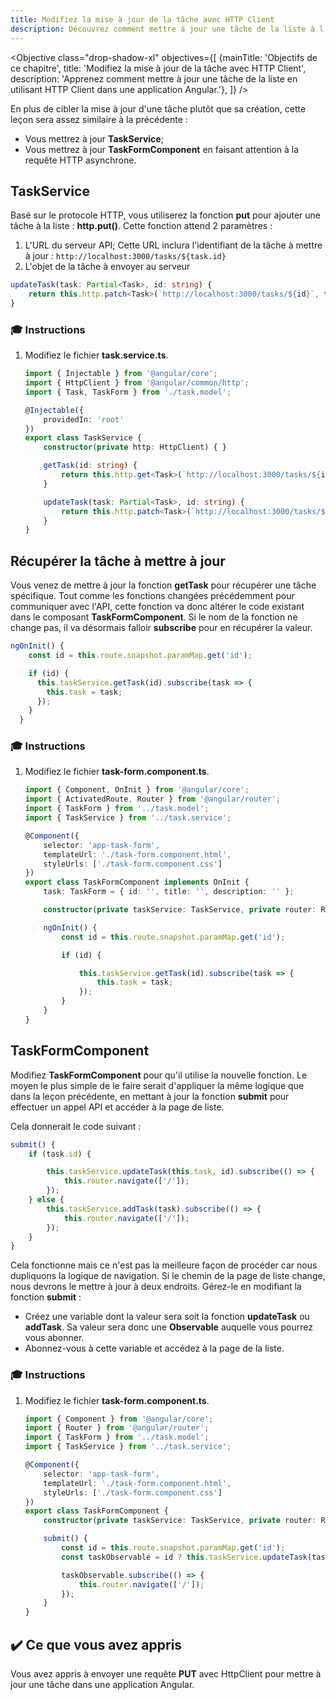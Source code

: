 ```yaml
---
title: Modifiez la mise à jour de la tâche avec HTTP Client
description: Découvrez comment mettre à jour une tâche de la liste à l'aide de HTTP Client dans une application Angular.
---
```



<Objective class="drop-shadow-xl" objectives={[
    {mainTitle: 'Objectifs de ce chapitre', title: 'Modifiez la mise à jour de la tâche avec HTTP Client', description: 'Apprenez comment mettre à jour une tâche de la liste en utilisant HTTP Client dans une application Angular.'},
]} />

En plus de cibler la mise à jour d'une tâche plutôt que sa création, cette leçon sera assez similaire à la précédente :

- Vous mettrez à jour **TaskService**;
- Vous mettrez à jour **TaskFormComponent** en faisant attention à la requête HTTP asynchrone.

## TaskService

Basé sur le protocole HTTP, vous utiliserez la fonction **put** pour ajouter une tâche à la liste : **http.put()**.
Cette fonction attend 2 paramètres :

1. L'URL du serveur API; Cette URL inclura l'identifiant de la tâche à mettre à jour : `http://localhost:3000/tasks/${task.id}`
2. L'objet de la tâche à envoyer au serveur

```typescript
updateTask(task: Partial<Task>, id: string) {
    return this.http.patch<Task>(`http://localhost:3000/tasks/${id}`, task);
}
```

### 🎓 Instructions

<Steps>

1. Modifiez le fichier **task.service.ts**.

    ```typescript ins={"Remplacez la fonction getTask": 10-13} ins={"Remplacez la fonction updateTask": 14-17}
    import { Injectable } from '@angular/core';
    import { HttpClient } from '@angular/common/http';
    import { Task, TaskForm } from './task.model';

    @Injectable({
        providedIn: 'root'
    })
    export class TaskService {
        constructor(private http: HttpClient) { }

        getTask(id: string) {
            return this.http.get<Task>(`http://localhost:3000/tasks/${id}`);
        }

        updateTask(task: Partial<Task>, id: string) {
            return this.http.patch<Task>(`http://localhost:3000/tasks/${id}`, task);
        }
    }
    ```

</Steps>

## Récupérer la tâche à mettre à jour

Vous venez de mettre à jour la fonction **getTask** pour récupérer une tâche spécifique.
Tout comme les fonctions changées précédemment pour communiquer avec l'API, cette fonction va donc altérer le code existant dans le composant **TaskFormComponent**.
Si le nom de la fonction ne change pas, il va désormais falloir **subscribe** pour en récupérer la valeur.


```typescript
ngOnInit() {
    const id = this.route.snapshot.paramMap.get('id');

    if (id) {
      this.taskService.getTask(id).subscribe(task => {
        this.task = task;
      });
    }
  }
```

### 🎓 Instructions

<Steps>

1. Modifiez le fichier **task-form.component.ts**.

    ```typescript ins={"Remplacez la fonction getTask": 20-24}
    import { Component, OnInit } from '@angular/core';
    import { ActivatedRoute, Router } from '@angular/router';
    import { TaskForm } from '../task.model';
    import { TaskService } from '../task.service';

    @Component({
        selector: 'app-task-form',
        templateUrl: './task-form.component.html',
        styleUrls: ['./task-form.component.css']
    })
    export class TaskFormComponent implements OnInit {
        task: TaskForm = { id: '', title: '', description: '' };

        constructor(private taskService: TaskService, private router: Router, private route: ActivatedRoute) { }

        ngOnInit() {
            const id = this.route.snapshot.paramMap.get('id');

            if (id) {

                this.taskService.getTask(id).subscribe(task => {
                    this.task = task;
                });
            }
        }
    }
    ```
</Steps>

## TaskFormComponent

Modifiez **TaskFormComponent** pour qu'il utilise la nouvelle fonction.
Le moyen le plus simple de le faire serait d'appliquer la même logique que dans la leçon précédente, en mettant à jour la fonction **submit** pour effectuer un appel API et accéder à la page de liste.

Cela donnerait le code suivant :

```typescript ins={"Modifiez la partie update": 3-6}
submit() {
    if (task.id) {

        this.taskService.updateTask(this.task, id).subscribe(() => {
            this.router.navigate(['/']);
        });
    } else {
        this.taskService.addTask(task).subscribe(() => {
            this.router.navigate(['/']);
        });
    }
}
```

Cela fonctionne mais ce n'est pas la meilleure façon de procéder car nous dupliquons la logique de navigation. Si le chemin de la page de liste change, nous devrons le mettre à jour à deux endroits.
Gérez-le en modifiant la fonction **submit** :

- Créez une variable dont la valeur sera soit la fonction **updateTask** ou **addTask**. Sa valeur sera donc une **Observable** auquelle vous pourrez vous abonner.
- Abonnez-vous à cette variable et accédez à la page de la liste.

### 🎓 Instructions

<Steps>

1. Modifiez le fichier **task-form.component.ts**.

    ```typescript ins={"Update the submit function": 13-21}
    import { Component } from '@angular/core';
    import { Router } from '@angular/router';
    import { TaskForm } from '../task.model';
    import { TaskService } from '../task.service';

    @Component({
        selector: 'app-task-form',
        templateUrl: './task-form.component.html',
        styleUrls: ['./task-form.component.css']
    })
    export class TaskFormComponent {
        constructor(private taskService: TaskService, private router: Router) { }

        submit() {
            const id = this.route.snapshot.paramMap.get('id');
            const taskObservable = id ? this.taskService.updateTask(task, id) : this.taskService.addTask(task);

            taskObservable.subscribe(() => {
                this.router.navigate(['/']);
            });
        }
    }
    ```

</Steps>

## ✔️ Ce que vous avez appris

Vous avez appris à envoyer une requête **PUT** avec HttpClient pour mettre à jour une tâche dans une application Angular.
